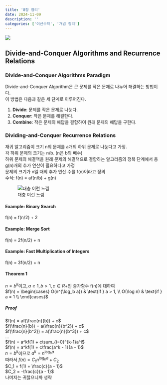 ```yaml
---
title: '8장 정리'
date: 2024-11-09
description: ''
categories: ['이산수학', '개념 정리']
---
```


![](/img/discrete.jpg){.post-thumbnail}

## Divide-and-Conquer Algorithms and Recurrence Relations

### Divide-and-Conquer Algorithms Paradigm

Divide-and-Conquer Algorithm은 큰 문제를 작은 문제로 나누어 해결하는 방법이다.  
이 방법은 다음과 같은 세 단계로 이루어진다.  

1. **Divide**: 문제를 작은 문제로 나눈다.
2. **Conquer**: 작은 문제를 해결한다.
3. **Combine**: 작은 문제의 해답을 결합하여 원래 문제의 해답을 구한다.


### Dividing-and-Conquer Recurrence Relations

재귀 알고리즘이 크기 n의 문제를 a개의 하위 문제로 나눈다고 가정.  
각 하위 문제의 크기는 n/b. (n은 b의 배수)  
하위 문제의 해결책을 원래 문제의 해결책으로 결합하는 알고리즘의 정복 단계에서 총 g(n)개의 추가 연산이 필요하다고 가정  
문제의 크기가 n일 때의 추가 연산 수를 f(n)이라고 정의  
수식: f(n) = af(n/b) + g(n)

![대충 이런 느낌](/img/divide-conquer.png)

#### Example: Binary Search

f(n) = f(n/2) + 2

#### Example: Merge Sort

f(n) = 2f(n/2) + n

#### Example: Fast Multiplication of Integers

f(n) = 3f(n/2) + n

#### Theorem 1

$n = b^k\text{이고}, a ≥ 1, b > 1, c ∈ R+$인 증가함수 f(n)에 대하여  
$f(n) = \begin{cases}
      O(n^{\log_b a}) & \text{if } a > 1, \\
      O(\log n) & \text{if } a = 1 \\
     \end{cases}$

##### Proof

$f(n) = af(\frac{n}{b}) + c$  
$f(\frac{n}{b}) = a(\frac{n}{b^2}) + c$  
$f(\frac{n}{b^2}) = a(\frac{n}{b^3}) + c$  
...  
$f(n) = a^kf(1) + c\sum_{i=0}^{k-1}a^i$  
$f(n) = a^kf(1) + c\frac{a^k - 1}{a - 1}$  
$n = b^k$이므로  $a^k = n^{\log_b a}$  
따라서 $f(n) = C_1n^{\log_b a} + C_2$  
$C_1 = f(1) + \frac{c}{a - 1}$  
$C_2 = -\frac{c}{a - 1}$  
나머지는 귀찮으니까 생략


